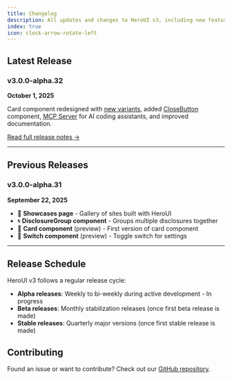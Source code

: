```yaml
---
title: Changelog
description: All updates and changes to HeroUI v3, including new features, fixes, and breaking changes.
index: true
icon: clock-arrow-rotate-left
---
```


## Latest Release


### v3.0.0-alpha.32

**October 1, 2025**


Card component redesigned with [new variants](/docs/components/card), added [CloseButton](/docs/components/close-button) component, [MCP Server](/docs/ui-for-agents/mcp-server) for AI coding assistants, and improved documentation.

[Read full release notes →](/docs/changelog/v3-0-0-alpha-32)

---

## Previous Releases

### v3.0.0-alpha.31

**September 22, 2025**

- 🎨 **Showcases page** - Gallery of sites built with HeroUI
- 🌀 **DisclosureGroup component** - Groups multiple disclosures together
- 📇 **Card component** (preview) - First version of card component
- 🔀 **Switch component** (preview) - Toggle switch for settings

---

## Release Schedule

HeroUI v3 follows a regular release cycle:

- **Alpha releases**: Weekly to bi-weekly during active development - In progress
- **Beta releases**: Monthly stabilization releases (once first beta release is made)
- **Stable releases**: Quarterly major versions (once first stable release is made)

## Contributing

Found an issue or want to contribute? Check out our [GitHub repository](https://github.com/heroui-inc/heroui).